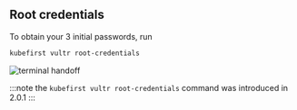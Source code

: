 ## Root credentials

To obtain your 3 initial passwords, run

```bash
kubefirst vultr root-credentials
```

![terminal handoff](../../../img/common/kubefirst/root-credentials.png)

:::note the `kubefirst vultr root-credentials` command was introduced in 2.0.1
:::

